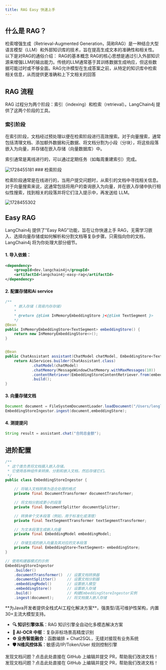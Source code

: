 ```yaml
---
title: RAG Easy 快速上手
---
```


## 什么是 RAG？

检索增强生成（Retrieval-Augmented Generation，简称RAG）是一种结合大型语言模型（LLM）和外部知识库的技术，旨在提高生成文本的准确性和相关性。以下是对RAG的通俗介绍：
RAG的基本概念
RAG的核心思想是通过引入外部知识源来增强LLM的输出能力。传统的LLM通常基于其训练数据生成响应，但这些数据可能过时或不够全面。RAG允许模型在生成答案之前，从特定的知识库中检索相关信息，从而提供更准确和上下文相关的回答

## RAG 流程
RAG 过程分为两个阶段：索引（indexing）和检索（retrieval）。LangChain4j 提供了这两个阶段的工具。

### 索引阶段
在索引阶段，文档经过预处理以便在检索阶段进行高效搜索。对于向量搜索，通常包括清理文档、添加额外数据和元数据、将文档分割为小段（分块），将这些段落嵌入为向量，并存储在嵌入存储（向量数据库）中。

索引通常是离线进行的，可以通过定期任务（如每周重建索引）完成。

<img src='https://minio.pigx.top/oss/202410/1728455181.png' alt='1728455181'/>
### 检索阶段

检索阶段通常是在线进行的，当用户提交问题时，从索引的文档中寻找相关信息。对于向量搜索来说，这通常包括将用户的查询嵌入为向量，并在嵌入存储中执行相似性搜索，找到相关的段落并将它们注入提示中，再发送给 LLM。

<img src='https://minio.pigx.top/oss/202410/1728455302.png' alt='1728455302'/>

## Easy RAG
LangChain4j 提供了"Easy RAG"功能，旨在让你快速上手 RAG，无需学习嵌入、选择向量存储或如何解析和分割文档等复杂步骤。只需指向你的文档，LangChain4j 将为你处理大部分细节。

#### 1. 导入依赖：

```xml
<dependency>
    <groupId>dev.langchain4j</groupId>
    <artifactId>langchain4j-easy-rag</artifactId>
</dependency>
```

#### 2. 配置存储和Ai service 

```java
/**
    * 嵌入存储 (简易内存存储)
    *
    * @return {@link InMemoryEmbeddingStore }<{@link TextSegment }>
    */
@Bean
public InMemoryEmbeddingStore<TextSegment> embeddingStore() {
    return new InMemoryEmbeddingStore<>();
}


@Bean
public ChatAssistant assistant(ChatModel chatModel, EmbeddingStore<TextSegment> embeddingStore) {
    return AiServices.builder(ChatAssistant.class)
            .chatModel(chatModel)
            .chatMemory(MessageWindowChatMemory.withMaxMessages(10))
            .contentRetriever(EmbeddingStoreContentRetriever.from(embeddingStore))
            .build();
}
```

#### 3. 向量存储文档

```java
Document document = FileSystemDocumentLoader.loadDocument("/Users/lengleng/Downloads/test.docx");
EmbeddingStoreIngestor.ingest(document,embeddingStore);
```

#### 4. 测提提问

```java
String result = assistant.chat("合同总金额");
```

## 进阶配置

```java
/**
 * 这个类负责将文档摄入嵌入存储。
 * 它使用各种组件来转换、分割和嵌入文档，然后存储它们。
 */
public class EmbeddingStoreIngestor {

    // 将输入文档转换为适合处理的格式
    private final DocumentTransformer documentTransformer;

    // 将文档分割成更小的段落
    private final DocumentSplitter documentSplitter;

    // 转换单个文本段落（例如，用于标准化或清理）
    private final TextSegmentTransformer textSegmentTransformer;

    // 为文本段落生成嵌入向量
    private final EmbeddingModel embeddingModel;

    // 存储生成的嵌入向量及其对应的文本段落
    private final EmbeddingStore<TextSegment> embeddingStore;
}

// 使用构建器模式的示例
EmbeddingStoreIngestor
    .builder()
    .documentTransformer()  // 设置文档转换器
    .documentSplitter()     // 设置文档分割器
    .embeddingModel()       // 设置嵌入模型
    .embeddingStore()       // 设置嵌入存储
    .build()                // 构建EmbeddingStoreIngestor实例
    .ingest(document);      // 将文档摄入嵌入存储
```

<Card title="PIG AI应用开发平台 | 适合中大型企业构建自主可控的AI中台" icon="link" href="https://ai.pig4cloud.com">
**为Java开发者提供全栈式AI工程化解决方案**，强类型/高可维护性架构，内置30+主流大模型支持。

- **🔍 知识引擎体系**：RAG 知识引擎全自动化多模态解决方案
- **📝 AI-OCR 中枢**：复杂非标场景高精度识别
- **⚙️ 业务智能融合**：函数编排 + Chat2SQL，无缝对接现有业务系统
- **🛡️ N维风控体系**：敏感词/IP/Token/User 规则控制引擎
</Card>

<Card title="文档有误？请协助编辑" icon="pencil" href="https://github.com/javaai-pig4cloud-com/javaai-docs/edit/main/docs/16EasyRag.mdx">
  发现文档问题？点击此处直接在 GitHub 上编辑并提交 PR，帮助我们改进文档！
</Card>

<Card title="文档有误？请协助编辑" icon="pencil" href="https://github.com/javaai-pig4cloud-com/javaai-docs/edit/main/docs/16-easy-rag.mdx">
  发现文档问题？点击此处直接在 GitHub 上编辑并提交 PR，帮助我们改进文档！
</Card>
